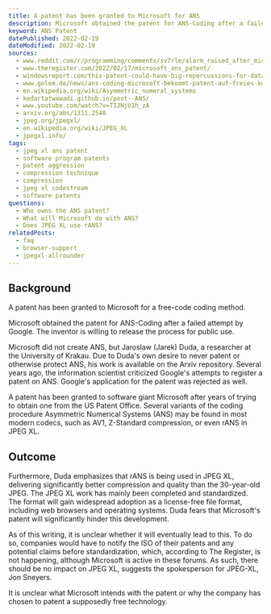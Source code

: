 ```yaml
---
title: A patent has been granted to Microsoft for ANS
description: Microsoft obtained the patent for ANS-Coding after a failed attempt by Google. - What does this mean for JPEG XL?
keyword: ANS Patent
datePublished: 2022-02-19
dateModified: 2022-02-19
sources:
  - www.reddit.com/r/programming/comments/sv7rle/alarm_raised_after_microsoft_wins_dataencoding/
  - www.theregister.com/2022/02/17/microsoft_ans_patent/
  - windowsreport.com/this-patent-could-have-big-repercussions-for-data-storage-encryption/
  - www.golem.de/news/ans-coding-microsoft-bekommt-patent-auf-freies-kodierverfahren-2202-163289.html
  - en.wikipedia.org/wiki/Asymmetric_numeral_systems
  - kedartatwawadi.github.io/post--ANS/
  - www.youtube.com/watch?v=TIJNjU1h_zA
  - arxiv.org/abs/1311.2540
  - jpeg.org/jpegxl/
  - en.wikipedia.org/wiki/JPEG_XL
  - jpegxl.info/
tags:
  - jpeg xl ans patent
  - software program patents
  - patent aggression
  - compression technique
  - compression
  - jpeg xl codestream
  - software patents
questions:
  - Who owns the ANS patent?
  - What will Microsoft do with ANS?
  - Does JPEG XL use rANS?
relatedPosts:
  - faq
  - browser-support
  - jpegxl-allrounder
---
```


## Background

A patent has been granted to Microsoft for a free-code coding method.

Microsoft obtained the patent for ANS-Coding after a failed attempt by Google. The inventor is willing to release the process for public use.

Microsoft did not create ANS, but Jaroslaw (Jarek) Duda, a researcher at the University of Krakau. Due to Duda's own desire to never patent or otherwise protect ANS, his work is available on the Arxiv repository. Several years ago, the information scientist criticized Google's attempts to register a patent on ANS. Google's application for the patent was rejected as well.

A patent has been granted to software giant Microsoft after years of trying to obtain one from the US Patent Office. Several variants of the coding procedure Asymmetric Numerical Systems (ANS) may be found in most modern codecs, such as AV1, Z-Standard compression, or even rANS in JPEG XL.

## Outcome

Furthermore, Duda emphasizes that rANS is being used in JPEG XL, delivering significantly better compression and quality than the 30-year-old JPEG. The JPEG XL work has mainly been completed and standardized. The format will gain widespread adoption as a license-free file format, including web browsers and operating systems. Duda fears that Microsoft's patent will significantly hinder this development.

As of this writing, it is unclear whether it will eventually lead to this. To do so, companies would have to notify the ISO of their patents and any potential claims before standardization, which, according to The Register, is not happening, although Microsoft is active in these forums. As such, there should be no impact on JPEG XL, suggests the spokesperson for JPEG-XL, Jon Sneyers.

It is unclear what Microsoft intends with the patent or why the company has chosen to patent a supposedly free technology.

<Link
  text="Discuss on Reddit"
  href="www.reddit.com/r/programming/comments/sv7rle/alarm_raised_after_microsoft_wins_dataencoding/"
/>
